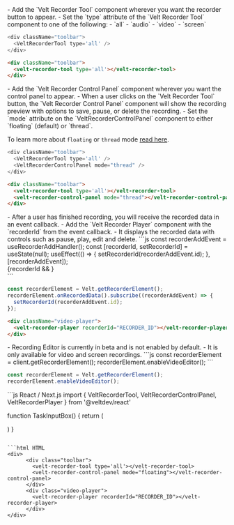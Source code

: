 
<Steps>
<Step title="Add the Velt Recorder Tool component">
- Add the `Velt Recorder Tool` component wherever you want the recorder button to appear.
- Set the `type` attribute of the `Velt Recorder Tool` component to one of the following:
  - `all`
  - `audio`
  - `video`
  - `screen`

<Tabs>
<Tab title="React / Next.js">

```js
<div className="toolbar">
  <VeltRecorderTool type='all' />
</div>
```
</Tab>

<Tab title="HTML/ Other frameworks">

```html
<div className="toolbar">
  <velt-recorder-tool type='all'></velt-recorder-tool>
</div>
```
</Tab>
</Tabs>
</Step>


<Step title="Add the Velt Recorder Control Panel component">
- Add the `Velt Recorder Control Panel` component wherever you want the control panel to appear.
- When a user clicks on the `Velt Recorder Tool` button, the `Velt Recorder Control Panel` component will show the recording preview with options to save, pause, or delete the recording.
- Set the `mode` attribute on the `VeltRecorderControlPanel` component to either `floating` (default) or `thread`. 

To  learn more about `floating` or `thread` mode [read here](/async-collaboration/recorder/customize-behavior#5-mode).

<Tabs>
<Tab title="React / Next.js">

```js
<div className="toolbar">
  <VeltRecorderTool type='all' />
  <VeltRecorderControlPanel mode="thread" />
</div>
```
</Tab>

<Tab title="HTML/ Other frameworks">

```html
<div className="toolbar">
  <velt-recorder-tool type='all'></velt-recorder-tool>
  <velt-recorder-control-panel mode="thread"></velt-recorder-control-panel>
</div>
```
</Tab>
</Tabs>


</Step>


<Step title="Render recorded data in Velt Recorder Player">
- After a user has finished recording, you will receive the recorded data in an event callback.
- Add the `Velt Recorder Player` component with the `recorderId` from the event callback.
- It displays the recorded data with controls such as pause, play, edit and delete.

<Tabs>
<Tab title="React / Next.js">
```js
const recorderAddEvent = useRecorderAddHandler();
const [recorderId, setRecorderId] = useState(null);
useEffect(() => {
  setRecorderId(recorderAddEvent.id);
}, [recorderAddEvent]);

<div className="video-player">
  {recorderId && <VeltRecorderPlayer recorderId={recorderId} />}
</div>
```
</Tab>

<Tab title="HTML/ Other frameworks">

```js
const recorderElement = Velt.getRecorderElement();
recorderElement.onRecordedData().subscribe((recorderAddEvent) => {
  setRecorderId(recorderAddEvent.id);
});
```

```html
<div className="video-player">
  <velt-recorder-player recorderId="RECORDER_ID"></velt-recorder-player>
</div>
```
</Tab>
</Tabs>
</Step>

<Step title="Enable Recording Editor">
- Recording Editor is currently in beta and is not enabled by default.
- It is only available for video and screen recordings.


<Tabs>
<Tab title="React / Next.js">
```js
const recorderElement = client.getRecorderElement();
recorderElement.enableVideoEditor();
```
</Tab>

<Tab title="HTML/ Other frameworks">

```js
const recorderElement = Velt.getRecorderElement();
recorderElement.enableVideoEditor();
```
</Tab>
</Tabs>
</Step>

</Steps>



<RequestExample>
```js React / Next.js
import { VeltRecorderTool, VeltRecorderControlPanel, VeltRecorderPlayer } from '@veltdev/react'

function TaskInputBox() {
    return (
      <div className="toolbar">
        <VeltRecorderTool type='all' />
        <VeltRecorderControlPanel mode="floating" />
      </div>
      <div className="video-player">
        <VeltRecorderPlayer recorderId={RECORDER_ID} />
      </div>
    )
}
```

```html HTML
<div>
      <div class="toolbar"> 
        <velt-recorder-tool type='all'></velt-recorder-tool>
        <velt-recorder-control-panel mode="floating"></velt-recorder-control-panel>
      </div>
      <div class="video-player">
        <velt-recorder-player recorderId="RECORDER_ID"></velt-recorder-player>
      </div>
</div>
```
</RequestExample>

